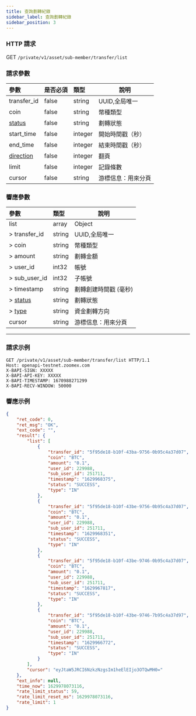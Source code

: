 ```yaml
---
title: 查詢劃轉紀錄
sidebar_label: 查詢劃轉紀錄
sidebar_position: 3
---
```


### HTTP 請求
GET `/private/v1/asset/sub-member/transfer/list`

### 請求參數
| 參數 | 是否必須 | 類型 | 說明|
|:----- |:-------|:-----|------ |
|transfer_id |false |string |UUID,全局唯一 |
|coin |false |string |幣種類型 |
|[status](../asset/enum#transferstatus-status) |false |string |劃轉狀態 |
|start_time |false |integer |開始時間戳（秒） |
|end_time |false |integer |結束時間戳（秒） |
|[direction](../asset/enum#assetdirection-direction) |false |integer |翻頁 |
|limit |false |integer |記錄條數|
|cursor |false |string |游標信息：用來分頁|

### 響應參數
| 參數 | 類型 | 說明|
|:----- |:-----|----- |
|list |array|Object |
|> transfer_id |string |UUID,全局唯一 |
|> coin |string |幣種類型 |
|> amount |string |劃轉金額 |
|> user_id |int32 |帳號 |
|> sub_user_id |int32 |子帳號 |
|> timestamp |string |劃轉創建時間戳 (毫秒) |
|> [status](../asset/enum#transferstatus-status) |string |劃轉狀態 |
|> [type](../asset/enum#transfertype-type) |string |資金劃轉方向 |
|cursor |string|游標信息：用來分頁 |

---

### 請求示例

```shell
GET /private/v1/asset/sub-member/transfer/list HTTP/1.1
Host: openapi-testnet.zoomex.com
X-BAPI-SIGN: XXXXX
X-BAPI-API-KEY: XXXXX
X-BAPI-TIMESTAMP: 1670988271299
X-BAPI-RECV-WINDOW: 50000
```

### 響應示例

```json
{
    "ret_code": 0,
    "ret_msg": "OK",
    "ext_code": "",
    "result": {
        "list": [
            {
                "transfer_id": "5f95de18-b10f-43ba-9756-0b95c4a37d07",
                "coin": "BTC",
                "amount": "0.1",
                "user_id": 229988,
                "sub_user_id": 251711,
                "timestamp": "1629968375",
                "status": "SUCCESS",
                "type": "IN"
            },
            {
                "transfer_id": "5f95de18-b10f-43be-9756-0b95c4a37d07",
                "coin": "BTC",
                "amount": "0.1",
                "user_id": 229988,
                "sub_user_id": 251711,
                "timestamp": "1629968351",
                "status": "SUCCESS",
                "type": "IN"
            },
            {
                "transfer_id": "5f95de18-b10f-43be-9746-0b95c4a37d07",
                "coin": "BTC",
                "amount": "0.1",
                "user_id": 229988,
                "sub_user_id": 251711,
                "timestamp": "1629967817",
                "status": "SUCCESS",
                "type": "IN"
            },
            {
                "transfer_id": "5f95de18-b10f-43be-9746-7b95c4a37d97",
                "coin": "BTC",
                "amount": "0.1",
                "user_id": 229988,
                "sub_user_id": 251711,
                "timestamp": "1629966772",
                "status": "SUCCESS",
                "type": "IN"
            }
        ],
        "cursor": "eyJtaW5JRCI6NzkzNzgsIm1heElEIjo3OTQwMH0="
    },
    "ext_info": null,
    "time_now": 1629978073116,
    "rate_limit_status": 59,
    "rate_limit_reset_ms": 1629978073116,
    "rate_limit": 1
}
```
